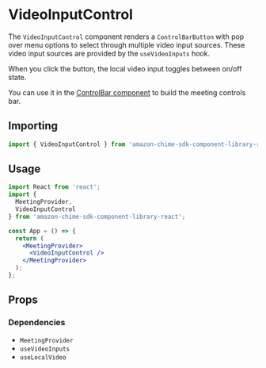 
<Meta title="SDK Components/MeetingControls/VideoInputControl" />

# VideoInputControl

The `VideoInputControl` component renders a `ControlBarButton` with pop over menu options to select through multiple video input sources.
These video input sources are provided by the `useVideoInputs` hook.

When you click the button, the local video input toggles between on/off state.

You can use it in the [ControlBar component](/?path=/docs/ui-components-controlbar--control-bar) to build the meeting controls bar.

## Importing

```javascript
import { VideoInputControl } from 'amazon-chime-sdk-component-library-react';
```

## Usage

```jsx
import React from 'react';
import {
  MeetingProvider,
  VideoInputControl
} from 'amazon-chime-sdk-component-library-react';

const App = () => {
  return (
    <MeetingProvider>
      <VideoInputControl />
    </MeetingProvider>
  );
};
```

## Props

<Props of={VideoInputControl} />

### Dependencies

- `MeetingProvider`
- `useVideoInputs`
- `useLocalVideo`
